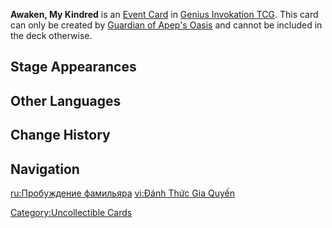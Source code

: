 {{Genius Invokation TCG Infobox
|id          = 127021
|image       = Awaken, My Kindred Event Card.png
|type        = Event Card
|createdby   = Invokation of Propagation;A Thousand Young
|element     = Dendro
|matching    = 2
|effect      = '''When you play this card or Discard this card:''' Summon 1 independent '''[[Proliferated Organism]]'''.<br><br>{{TCG Summon|Proliferated Organism}}
|features    = Perch Proliferating Organism;Predatory Proliferating Organism;Preliminary Proliferating Organism;Protective Proliferating Organism;Provender Proliferating Organism;Pernicious Proliferating Organism
}}
'''Awaken, My Kindred''' is an [[Event Card]] in [[Genius Invokation TCG]]. This card can only be created by [[Guardian of Apep's Oasis (Character Card)|Guardian of Apep's Oasis]] and cannot be included in the deck otherwise.

==Stage Appearances==
{{Genius Invokation TCG Stage Appearances|createdby=Guardian of Apep's Oasis (Character Card)}}

==Other Languages==
{{Other Languages
|en       = Awaken, My Kindred
|zhs      = 唤醒眷属
|zhs_rm   = 
|zht      = 喚醒眷屬
|zht_rm   = 
|zh_tl    = 
|ja       = 眷属召喚
|ja_rm    = Kenzoku Shoukan
|ja_tl    = Kindred Summon
|ko       = 권속 소환
|ko_rm    = 
|ko_tl    = 
|es       = Llamada a un familiar
|es_tl    = Call to a Kindred
|fr       = Éveil de congénère
|fr_tl    = Awakening of Congener
|ru       = Пробуждение фамильяра
|ru_tl    = Awakening of Familiar
|th       = Awaken, My Kindred
|vi       = Đánh Thức Gia Quyến
|vi_tl    = 
|de       = Erwacht, meine Untergebenen
|de_tl    = Awaken, My Subordinates
|id       = Awaken, My Kindred
|pt       = Despertem, Meus Parentes
|pt_tl    = 
|tr       = Uyanın Türdaşlarım
|tr_tl    = 
|it       = Destati, mio simile
|it_tl    = 
}}

==Change History==
{{Change History|4.7}}

==Navigation==
{{Genius Invokation TCG Navbox|Event Card}}

[[Category:Uncollectible Cards]]

[[ru:Пробуждение фамильяра]]
[[vi:Đánh Thức Gia Quyến]]